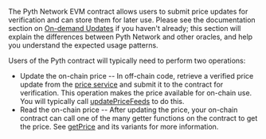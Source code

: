 The Pyth Network EVM contract allows users to submit price updates for verification and can store them for later use.
Please see the documentation section on [On-demand Updates](../documentation/pythnet-price-feeds/on-demand) if you haven't already;
this section will explain the differences between Pyth Network and other oracles, and help you understand the expected usage patterns.

Users of the Pyth contract will typically need to perform two operations:

- Update the on-chain price -- In off-chain code, retrieve a verified price update from the
  [price service](../documentation/pythnet-price-feeds/price-service) and submit it to the contract
  for verification. This operation makes the price available for on-chain use.
  You will typically call [updatePriceFeeds](evm/update-price-feeds) to do this.
- Read the on-chain price -- After updating the price, your on-chain contract can call one of the
  many getter functions on the contract to get the price. See [getPrice](evm/get-price) and its variants
  for more information.
